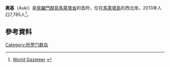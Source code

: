 {{coord|8|46|S|160|42|E|region:SB_type:city|display=title}}
'''奧基'''（Auki）是[[索羅門群島|索羅門群島]][[馬萊塔省|馬萊塔省]]的首府，位在[[馬萊塔島|馬萊塔島]]的西北岸。2013年人口7,785人<ref>[http://world-gazetteer.com/wg.php?x=&men=gcis&lng=en&des=gamelan&geo=-186&srt=1p3n&col=abcdefghinoq&msz=1500&pt=c&va=&srt=p13n World Gazeteer] {{webarchive |url=https://web.archive.org/web/20120302151216/http://world-gazetteer.com/wg.php?x=&men=gcis&lng=en&des=gamelan&geo=-186&srt=1p3n&col=abcdefghinoq&msz=1500&pt=c&va=&srt=p13n |date=March 2, 2012 }}</ref>。

==參考資料==
{{reflist}}
{{DEFAULTSORT:Auki}}
[[Category:所罗门群岛|Category:所罗门群岛]]